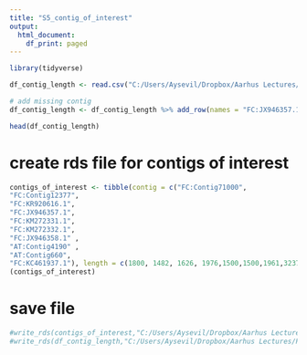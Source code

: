 ---
title: "S5_contig_of_interest"
output:
  html_document:
    df_print: paged
---

```{r}
library(tidyverse)
```

```{r}
df_contig_length <- read.csv("C:/Users/Aysevil/Dropbox/Aarhus Lectures/Project/contig lengths/contigs_length.csv")

# add missing contig
df_contig_length <- df_contig_length %>% add_row(names = "FC:JX946357.1", contig_length = 1976)

head(df_contig_length)
```
# create rds file for contigs of interest
```{r}
contigs_of_interest <- tibble(contig = c("FC:Contig71000",
"FC:Contig12377",
"FC:KR920616.1",
"FC:JX946357.1",
"FC:KM272331.1",
"FC:KM272332.1",
"FC:JX946358.1" , 
"AT:Contig4190" ,
"AT:Contig660",
"FC:KC461937.1"), length = c(1800, 1482, 1626, 1976,1500,1500,1961,3237,1689,1794))
(contigs_of_interest)
```
# save file
```{r}
#write_rds(contigs_of_interest,"C:/Users/Aysevil/Dropbox/Aarhus Lectures/Project/cluster_files/contig_of_interest.rds")
#write_rds(df_contig_length,"C:/Users/Aysevil/Dropbox/Aarhus Lectures/Project/cluster_files/df_contigs_length.rds")
```

